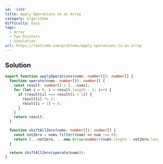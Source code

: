 ```yaml
---
id: '2460'
title: Apply Operations to an Array
category: Algorithms
difficulty: Easy
tags:
  - Array
  - Two Pointers
  - Simulation
url: https://leetcode.com/problems/apply-operations-to-an-array
---
```


## Solution

```typescript filename="solution.ts" copy
export function applyOperations(nums: number[]): number[] {
  function operate(nums: number[]): number[] {
    const result: number[] = [...nums];
    for (let i = 0; i < result.length - 1; i++) {
      if (result[i] === result[i + 1]) {
        result[i] *= 2;
        result[i + 1] = 0;
      }
    }
    return result;
  }

  function shiftAllZero(nums: number[]): number[] {
    const notZero = nums.filter((num) => num !== 0);
    return [...notZero, ...new Array<number>(nums.length - notZero.length).fill(0)];
  }

  return shiftAllZero(operate(nums));
}
```
